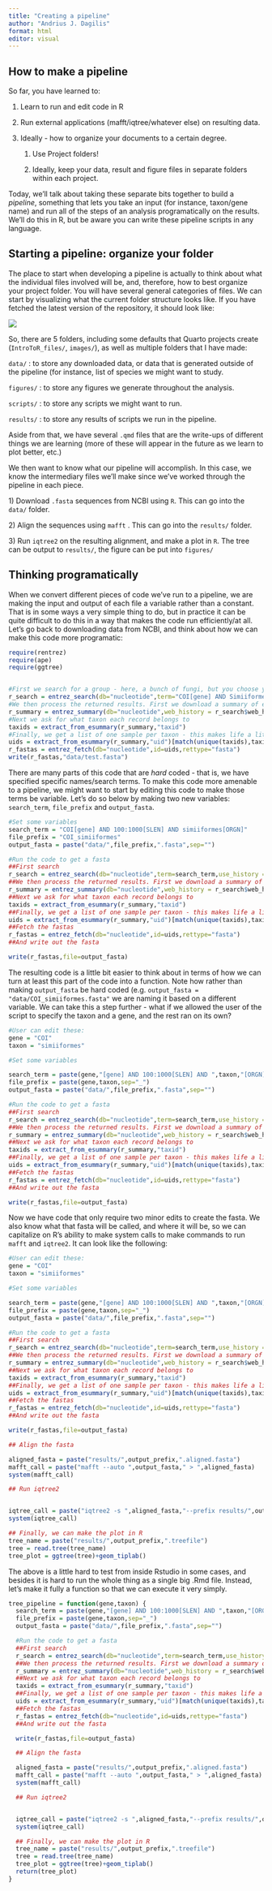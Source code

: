 ```yaml
---
title: "Creating a pipeline"
author: "Andrius J. Dagilis"
format: html
editor: visual
---
```


## How to make a pipeline

So far, you have learned to:

1.  Learn to run and edit code in R

2.  Run external applications (mafft/iqtree/whatever else) on resulting data.

3.  Ideally - how to organize your documents to a certain degree.

    1.  Use Project folders!

    2.  Ideally, keep your data, result and figure files in separate folders within each project.

Today, we'll talk about taking these separate bits together to build a *pipeline*, something that lets you take an input (for instance, taxon/gene name) and run all of the steps of an analysis programatically on the results. We'll do this in R, but be aware you can write these pipeline scripts in any language.

## Starting a pipeline: organize your folder

The place to start when developing a pipeline is actually to think about what the individual files involved will be, and, therefore, how to best organize your project folder. You will have several general categories of files. We can start by visualizing what the current folder structure looks like. If you have fetched the latest version of the repository, it should look like:

![](images/clipboard-157620235.png)

So, there are 5 folders, including some defaults that Quarto projects create (`IntroToR_files/`, `images/`), as well as multiple folders that I have made:

`data/` : to store any downloaded data, or data that is generated outside of the pipeline (for instance, list of species we might want to study.

`figures/` : to store any figures we generate throughout the analysis.

`scripts/` : to store any scripts we might want to run.

`results/` : to store any results of scripts we run in the pipeline.

Aside from that, we have several `.qmd` files that are the write-ups of different things we are learning (more of these will appear in the future as we learn to plot better, etc.)

We then want to know what our pipeline will accomplish. In this case, we know the intermediary files we'll make since we've worked through the pipeline in each piece.

1\) Download `.fasta` sequences from NCBI using `R`. This can go into the `data/` folder.

2\) Align the sequences using `mafft` . This can go into the `results/` folder.

3\) Run `iqtree2` on the resulting alignment, and make a plot in `R`. The tree can be output to `results/`, the figure can be put into `figures/`

## Thinking programatically

When we convert different pieces of code we've run to a pipeline, we are making the input and output of each file a variable rather than a constant. That is in some ways a very simple thing to do, but in practice it can be quite difficult to do this in a way that makes the code run efficiently/at all. Let's go back to downloading data from NCBI, and think about how we can make this code more programatic:

```r
require(rentrez)
require(ape)
require(ggtree)


#First we search for a group - here, a bunch of fungi, but you choose yours as appropriate
r_search = entrez_search(db="nucleotide",term="COI[gene] AND Simiiformes[ORGN] AND 100:1000[SLEN]",use_history = TRUE)
#We then process the returned results. First we download a summary of each record
r_summary = entrez_summary(db="nucleotide",web_history = r_search$web_history,retmax=500)
#Next we ask for what taxon each record belongs to
taxids = extract_from_esummary(r_summary,"taxid")
#Finally, we get a list of one sample per taxon - this makes life a little easier
uids = extract_from_esummary(r_summary,"uid")[match(unique(taxids),taxids)]
r_fastas = entrez_fetch(db="nucleotide",id=uids,rettype="fasta")
write(r_fastas,"data/test.fasta")
```

There are many parts of this code that are *hard* coded - that is, we have specified specific names/search terms. To make this code more amenable to a pipeline, we might want to start by editing this code to make those terms be variable. Let's do so below by making two new variables: `search_term`, `file_prefix` and `output_fasta`.

```r

#Set some variables
search_term = "COI[gene] AND 100:1000[SLEN] AND simiiformes[ORGN]"
file_prefix = "COI_simiiformes"
output_fasta = paste("data/",file_prefix,".fasta",sep="")

#Run the code to get a fasta
##First search
r_search = entrez_search(db="nucleotide",term=search_term,use_history = TRUE)
##We then process the returned results. First we download a summary of each record
r_summary = entrez_summary(db="nucleotide",web_history = r_search$web_history,retmax=500)
##Next we ask for what taxon each record belongs to
taxids = extract_from_esummary(r_summary,"taxid")
##Finally, we get a list of one sample per taxon - this makes life a little easier
uids = extract_from_esummary(r_summary,"uid")[match(unique(taxids),taxids)]
##Fetch the fastas
r_fastas = entrez_fetch(db="nucleotide",id=uids,rettype="fasta")
##And write out the fasta

write(r_fastas,file=output_fasta)
```

The resulting code is a little bit easier to think about in terms of how we can turn at least this part of the code into a function. Note how rather than making `output_fasta` be hard coded (e.g. `output_fasta = "data/COI_simiiformes.fasta"` we are naming it based on a different variable. We can take this a step further - what if we allowed the user of the script to specify the taxon and a gene, and the rest ran on its own?

```r

#User can edit these:
gene = "COI"
taxon = "simiiformes"

#Set some variables

search_term = paste(gene,"[gene] AND 100:1000[SLEN] AND ",taxon,"[ORGN]",sep="")
file_prefix = paste(gene,taxon,sep="_")
output_fasta = paste("data/",file_prefix,".fasta",sep="")

#Run the code to get a fasta
##First search
r_search = entrez_search(db="nucleotide",term=search_term,use_history = TRUE)
##We then process the returned results. First we download a summary of each record
r_summary = entrez_summary(db="nucleotide",web_history = r_search$web_history,retmax=500)
##Next we ask for what taxon each record belongs to
taxids = extract_from_esummary(r_summary,"taxid")
##Finally, we get a list of one sample per taxon - this makes life a little easier
uids = extract_from_esummary(r_summary,"uid")[match(unique(taxids),taxids)]
##Fetch the fastas
r_fastas = entrez_fetch(db="nucleotide",id=uids,rettype="fasta")
##And write out the fasta

write(r_fastas,file=output_fasta)
```

Now we have code that only require two minor edits to create the fasta. We also know what that fasta will be called, and where it will be, so we can capitalize on R's ability to make system calls to make commands to run `mafft` and `iqtree2`. It can look like the following:

```r


#User can edit these:
gene = "COI"
taxon = "simiiformes"

#Set some variables

search_term = paste(gene,"[gene] AND 100:1000[SLEN] AND ",taxon,"[ORGN]",sep="")
file_prefix = paste(gene,taxon,sep="_")
output_fasta = paste("data/",file_prefix,".fasta",sep="")

#Run the code to get a fasta
##First search
r_search = entrez_search(db="nucleotide",term=search_term,use_history = TRUE)
##We then process the returned results. First we download a summary of each record
r_summary = entrez_summary(db="nucleotide",web_history = r_search$web_history,retmax=500)
##Next we ask for what taxon each record belongs to
taxids = extract_from_esummary(r_summary,"taxid")
##Finally, we get a list of one sample per taxon - this makes life a little easier
uids = extract_from_esummary(r_summary,"uid")[match(unique(taxids),taxids)]
##Fetch the fastas
r_fastas = entrez_fetch(db="nucleotide",id=uids,rettype="fasta")
##And write out the fasta

write(r_fastas,file=output_fasta)

## Align the fasta

aligned_fasta = paste("results/",output_prefix,".aligned.fasta")
mafft_call = paste("mafft --auto ",output_fasta," > ",aligned_fasta)
system(mafft_call)

## Run iqtree2


iqtree_call = paste("iqtree2 -s ",aligned_fasta,"--prefix results/",output_prefix,sep="")
system(iqtree_call)

## Finally, we can make the plot in R
tree_name = paste("results/",output_prefix,".treefile")
tree = read.tree(tree_name)
tree_plot = ggtree(tree)+geom_tiplab()

```

The above is a little hard to test from inside Rstudio in some cases, and besides it is hard to run the whole thing as a single big .Rmd file. Instead, let's make it fully a function so that we can execute it very simply.

```r

tree_pipeline = function(gene,taxon) {
  search_term = paste(gene,"[gene] AND 100:1000[SLEN] AND ",taxon,"[ORGN]",sep="")
  file_prefix = paste(gene,taxon,sep="_")
  output_fasta = paste("data/",file_prefix,".fasta",sep="")

  #Run the code to get a fasta
  ##First search
  r_search = entrez_search(db="nucleotide",term=search_term,use_history = TRUE)
  ##We then process the returned results. First we download a summary of each   record
  r_summary = entrez_summary(db="nucleotide",web_history = r_search$web_history,retmax=500)
  ##Next we ask for what taxon each record belongs to
  taxids = extract_from_esummary(r_summary,"taxid")
  ##Finally, we get a list of one sample per taxon - this makes life a little easier
  uids = extract_from_esummary(r_summary,"uid")[match(unique(taxids),taxids)]
  ##Fetch the fastas
  r_fastas = entrez_fetch(db="nucleotide",id=uids,rettype="fasta")
  ##And write out the fasta

  write(r_fastas,file=output_fasta)

  ## Align the fasta

  aligned_fasta = paste("results/",output_prefix,".aligned.fasta")
  mafft_call = paste("mafft --auto ",output_fasta," > ",aligned_fasta)
  system(mafft_call)

  ## Run iqtree2


  iqtree_call = paste("iqtree2 -s ",aligned_fasta,"--prefix results/",output_prefix,sep="")
  system(iqtree_call)

  ## Finally, we can make the plot in R
  tree_name = paste("results/",output_prefix,".treefile")
  tree = read.tree(tree_name)
  tree_plot = ggtree(tree)+geom_tiplab()
  return(tree_plot)
}
```
